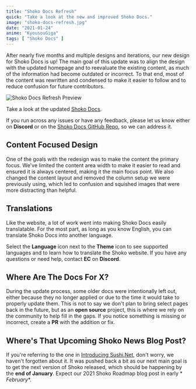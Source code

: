 ```yaml
---
title: "Shoko Docs Refresh"
quick: "Take a look at the new and improved Shoko Docs."
image: "shoko-docs-refresh.jpg"
date: "2021-01-24"
anime: "KyousouGiga"
tags: [ "Shoko Docs" ]
---
```


After nearly five months and multiple designs and iterations, our new design for Shoko Docs is up! The main goal of this
update was to align the design with the updated homepage and to reevaluate the existing content, as much of the
information had become outdated or incorrect. To that end, most of the content was rewritten and condensed to make it
easier to follow and to reduce confusion for future contributors.

![Shoko Docs Refresh Preview](/images/blog/shoko-docs-refresh-preview.jpg)

Take a look at the updated [Shoko Docs](https://docs.shokoanime.com/).

If you run across any issues or have any feedback, please let us know either on **Discord** or on
the [Shoko Docs GitHub Repo](https://github.com/ShokoAnime/ShokoDocs), so we can address it.

## Content Focused Design

One of the goals with the redesign was to make the content the primary focus. We've limited the content area width to
make it easier to read and ensured it is always centered, making it the main focus point. We also changed the content
layout and removed the column setup we were previously using, which led to confusion and squished images that were more
distracting than helpful.

## Translations

Like the website, a lot of work went into making Shoko Docs easily translatable. For the most part, as long as you know
English, you can translate Shoko Docs into another language.

Select the **Language** icon next to the **Theme** icon to see supported languages and to learn how to translate the
Shoko website. If you have any questions or need help, contact **EC** on **Discord**.

## Where Are The Docs For X?

During the update process, some older docs were intentionally left out, either because they no longer applied or due to
the time it would take to properly update them. This is not to say we don't plan to bring select pages back in the
future, but as an **open source** project, this is where we rely on the community to help fill in the gaps. If you
notice something is missing or incorrect, create a **PR** with the addition or fix.

## Where's That Upcoming Shoko News Blog Post?

If you're referring to the one in [Introducing Sushi.Net](https://shokoanime.com/blog/introducing-sushi.net/), don't
worry, we haven't forgotten about it. It was pushed back a bit as our next main goal is to get the next version of Shoko
released, which should be happening by the **end of January**. Expect our 2021 Shoko Roadmap blog post in early *
*February**.
